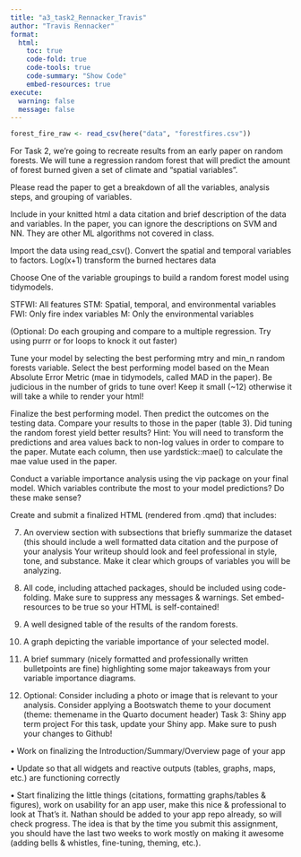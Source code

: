 ```yaml
---
title: "a3_task2_Rennacker_Travis"
author: "Travis Rennacker"
format: 
  html: 
    toc: true
    code-fold: true
    code-tools: true 
    code-summary: "Show Code"
    embed-resources: true
execute:
  warning: false 
  message: false
---
```


```r
forest_fire_raw <- read_csv(here("data", "forestfires.csv"))
```



For Task 2, we’re going to recreate results from an early paper on random forests. We will tune a regression random forest that will predict the amount of forest burned given a set of climate and “spatial variables”. 

Please read the paper to get a breakdown of all the variables, analysis steps, and grouping of variables. 

Include in your knitted html a data citation and brief description of the data and variables. In the paper, you can ignore the descriptions on SVM and NN. They are other ML algorithms not covered in class. 

Import the data using read_csv(). Convert the spatial and temporal variables to factors. Log(x+1) transform the burned hectares data

Choose One of the variable groupings to build a random forest model using tidymodels.

STFWI: All features
STM: Spatial, temporal, and environmental variables
FWI: Only fire index variables 
M: Only the environmental variables

(Optional: Do each grouping and compare to a multiple regression. Try using purrr or for loops to knock it out faster)

Tune your model by selecting the best performing mtry and min_n random forests variable. Select the best performing model based on the Mean Absolute Error Metric (mae in tidymodels, called MAD in the paper). Be judicious in the number of grids to tune over! Keep it small (~12) otherwise it will take a while to render your html!

Finalize the best performing model. Then predict the outcomes on the testing data. Compare your results to those in the paper (table 3). Did tuning the random forest yield better results? Hint: You will need to transform the predictions and area values back to non-log values in order to compare to the paper. Mutate each column, then use yardstick::mae() to calculate the mae value used in the paper.

Conduct a variable importance analysis using the vip package on your final model. Which variables contribute the most to your model predictions? Do these make sense?

Create and submit a finalized HTML (rendered from .qmd) that includes: 

7.	An overview section with subsections that briefly summarize the dataset (this should include a well formatted data citation and the purpose of your analysis  Your writeup should look and feel professional in style, tone, and substance. Make it clear which groups of variables you will be analyzing.

8.	All code, including attached packages, should be included using code-folding.  Make sure to suppress any messages & warnings. Set embed-resources to be true so your HTML is self-contained!

9.	A well designed table of the results of the random forests.

10.	A graph depicting the variable importance of your selected model.

11.	A brief summary (nicely formatted and professionally written bulletpoints are fine) highlighting some major takeaways from your variable importance diagrams.

12.	Optional: Consider including a photo or image that is relevant to your analysis.  Consider applying a Bootswatch theme to your document (theme: themename in the Quarto document header)
Task 3: Shiny app term project
For this task, update your Shiny app.  Make sure to push your changes to Github!

•	Work on finalizing the Introduction/Summary/Overview page of your app

•	Update so that all widgets and reactive outputs (tables, graphs, maps, etc.) are functioning correctly

•	Start finalizing the little things (citations, formatting graphs/tables & figures), work on usability for an app user, make this nice & professional to look at 
That’s it. Nathan should be added to your app repo already, so will check progress. The idea is that by the time you submit this assignment, you should have the last two weeks to work mostly on making it awesome (adding bells & whistles, fine-tuning, theming, etc.). 




